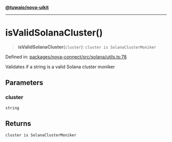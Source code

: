 [**@tuwaio/nova-uikit**](../../../../README.md)

***

# isValidSolanaCluster()

> **isValidSolanaCluster**(`cluster`): `cluster is SolanaClusterMoniker`

Defined in: [packages/nova-connect/src/solana/utils.ts:78](https://github.com/TuwaIO/nova-uikit/blob/465727cc7679afe03481c0a87226bb585ac2e3b7/packages/nova-connect/src/solana/utils.ts#L78)

Validates if a string is a valid Solana cluster moniker

## Parameters

### cluster

`string`

## Returns

`cluster is SolanaClusterMoniker`
